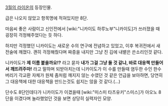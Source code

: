 [[3월의 라이온]]의 등장인물.

급은 나오지 않았고 항목명에 적혀있지만 8단.

마음씨 좋은 사람이고 신인전에서 [wiki:"니카이도 하루노부"니카이도]가 쓰러졌을 때 굉장히 걱정해주었다는 듯 하다.

하지만 걱정했던 니카이도는 새로운 수의 연구에 전념하고 있었고, 이후 복귀전에서 새 전술에 깨졌다. 괜히 걱정해줬다며 짜증을 내지만 그냥 진 김에 내뱉은 쓴소리인것 같다.

니카이도가 '''제 이름 붙을까요!?''' 라고 묻자 '''내가 그걸 그냥 둘 것 같냐, 바로 대응책 만들어서 깨뜨려주마!''' 라고 말하며 되받아치는데 니카이도가 이 수를 만들때 염두한 수인 한수 버리기 각교환 자체가 원체 좀처럼 깨지지 않는 수였던 것 같은 언급을 보아하면, 당연히 그 대응책에 대한 대응책을 만드는것도 쉽지는 않을 것 같다.(…)

단수도 8단인데다가 니카이도가 이겼을때 [wiki:"미스미 타츠유키"스미스]가 아오노 8단을 이겼다며 놀라했었던 것을 보면 상당히 실력자인 모양.

